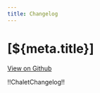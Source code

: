 ```yaml
---
title: Changelog
---
```


# [${meta.title}]

[View on Github](https://github.com/chalet-org/chalet/blob/main/CHANGELOG.md)

!!ChaletChangelog!!
